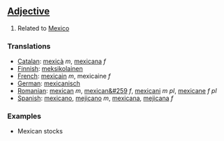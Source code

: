 ==[[Adjective]]==

#Related to [[Mexico]]

===Translations===
*[[Catalan]]: [[mexicà]] ''m'', [[mexicana]] ''f''
*[[Finnish]]: [[meksikolainen]]
*[[French]]: [[mexicain]] ''m'', mexicaine ''f''
*[[German]]: [[mexicanisch]]
*[[Romanian]]: [[mexican]] ''m'', [[mexican&#259]] ''f'', [[mexicani]] ''m pl'', [[mexicane]] ''f pl''
*[[Spanish]]: [[mexicano]], [[mejicano]] ''m'', [[mexicana]], [[mejicana]] ''f''

===Examples===

*Mexican stocks